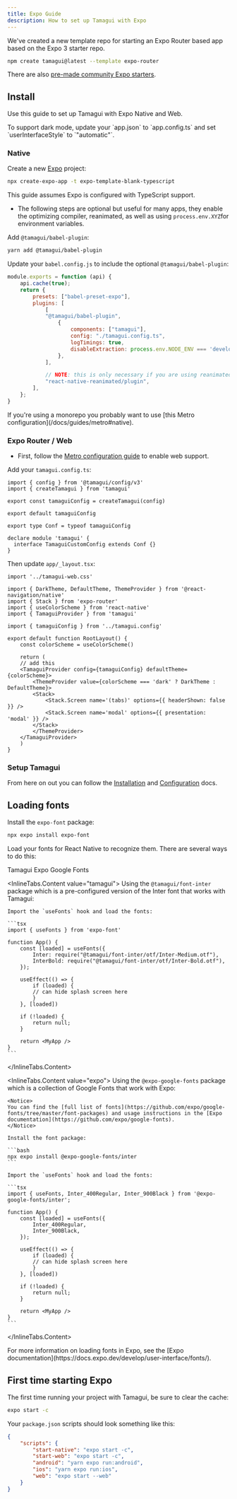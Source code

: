 ```yaml
---
title: Expo Guide
description: How to set up Tamagui with Expo
---
```


We've created a new template repo for starting an Expo Router based app based on
the Expo 3 starter repo.

```bash
npm create tamagui@latest --template expo-router
```

There are also [pre-made community Expo starters](/community).

## Install

Use this guide to set up Tamagui with Expo Native and Web.

<Notice>
    To support dark mode, update your `app.json` to `app.config.ts` and set `userInterfaceStyle` to `"automatic"`.
</Notice>

### Native

Create a new [Expo](https://docs.expo.dev/get-started/create-a-project/#initialize-a-new-project) project:

```bash
npx create-expo-app -t expo-template-blank-typescript
```

<Notice>
    This guide assumes Expo is configured with TypeScript support.
</Notice>

- The following steps are optional but useful for many apps, they enable the optimizing compiler, reanimated, as well as using `process.env.XYZ`for environment variables.

Add `@tamagui/babel-plugin`:

```bash
yarn add @tamagui/babel-plugin
```

Update your `babel.config.js` to include the optional `@tamagui/babel-plugin`:

```js
module.exports = function (api) {
    api.cache(true);
    return {
        presets: ["babel-preset-expo"],
        plugins: [
            [
            "@tamagui/babel-plugin",
                {
                    components: ["tamagui"],
                    config: "./tamagui.config.ts",
                    logTimings: true,
                    disableExtraction: process.env.NODE_ENV === 'development'
                },
            ],

            // NOTE: this is only necessary if you are using reanimated for animations
            "react-native-reanimated/plugin",
        ],
    };
}
```

<Notice>
    If you're using a monorepo you probably want to use [this Metro configuration](/docs/guides/metro#native).
</Notice>

### Expo Router / Web

- First, follow the [Metro configuration guide](/docs/guides/metro#web-support) to enable web support.

Add your `tamagui.config.ts`:

```tsx
import { config } from '@tamagui/config/v3'
import { createTamagui } from 'tamagui'

export const tamaguiConfig = createTamagui(config)

export default tamaguiConfig

export type Conf = typeof tamaguiConfig

declare module 'tamagui' {
  interface TamaguiCustomConfig extends Conf {}
}
```

Then update `app/_layout.tsx`:

```tsx showFull
import '../tamagui-web.css'

import { DarkTheme, DefaultTheme, ThemeProvider } from '@react-navigation/native'
import { Stack } from 'expo-router'
import { useColorScheme } from 'react-native'
import { TamaguiProvider } from 'tamagui'

import { tamaguiConfig } from '../tamagui.config'

export default function RootLayout() {
    const colorScheme = useColorScheme()

    return (
    // add this
    <TamaguiProvider config={tamaguiConfig} defaultTheme={colorScheme}>
        <ThemeProvider value={colorScheme === 'dark' ? DarkTheme : DefaultTheme}>
        <Stack>
            <Stack.Screen name='(tabs)' options={{ headerShown: false }} />
            <Stack.Screen name='modal' options={{ presentation: 'modal' }} />
        </Stack>
        </ThemeProvider>
    </TamaguiProvider>
    )
}
```

### Setup Tamagui

From here on out you can follow the [Installation](/docs/intro/installation) and [Configuration](/docs/core/configuration) docs.

## Loading fonts

Install the `expo-font` package:

```bash
npx expo install expo-font
```

Load your fonts for React Native to recognize them. There are several ways to do this:

<Spacer size="$6" />

<InlineTabs id="font" defaultValue="tamagui">
<InlineTabs.List>
    <InlineTabs.Tab value="tamagui">Tamagui</InlineTabs.Tab>
    <InlineTabs.Tab value="expo">Expo Google Fonts</InlineTabs.Tab>
</InlineTabs.List>

<InlineTabs.Content value="tamagui">
    Using the `@tamagui/font-inter` package which is a pre-configured version of the Inter font that works with Tamagui:

    Import the `useFonts` hook and load the fonts:

    ```tsx
    import { useFonts } from 'expo-font'

    function App() {
        const [loaded] = useFonts({
            Inter: require("@tamagui/font-inter/otf/Inter-Medium.otf"),
            InterBold: require("@tamagui/font-inter/otf/Inter-Bold.otf"),
        });

        useEffect(() => {
            if (loaded) {
            // can hide splash screen here
            }
        }, [loaded])

        if (!loaded) {
            return null;
        }

        return <MyApp />
    }
    ```
</InlineTabs.Content>

<InlineTabs.Content value="expo">
    Using the `@expo-google-fonts` package which is a collection of Google Fonts that work with Expo:
    
    <Notice>
    You can find the [full list of fonts](https://github.com/expo/google-fonts/tree/master/font-packages) and usage instructions in the [Expo documentation](https://github.com/expo/google-fonts).
    </Notice>

    Install the font package:

    ```bash
    npx expo install @expo-google-fonts/inter
    ```

    Import the `useFonts` hook and load the fonts:

    ```tsx
    import { useFonts, Inter_400Regular, Inter_900Black } from '@expo-google-fonts/inter';

    function App() {
        const [loaded] = useFonts({
            Inter_400Regular,
            Inter_900Black,
        });

        useEffect(() => {
            if (loaded) {
            // can hide splash screen here
            }
        }, [loaded])

        if (!loaded) {
            return null;
        }

        return <MyApp />
    }
    ```
</InlineTabs.Content>
</InlineTabs>

<Notice>
    For more information on loading fonts in Expo, see the [Expo documentation](https://docs.expo.dev/develop/user-interface/fonts/).
</Notice>

## First time starting Expo

The first time running your project with Tamagui, be sure to clear the cache:

```bash
expo start -c
```

Your `package.json` scripts should look something like this:

```json
{
    "scripts": {
        "start-native": "expo start -c",
        "start-web": "expo start -c",
        "android": "yarn expo run:android",
        "ios": "yarn expo run:ios",
        "web": "expo start --web"
    }
}
```